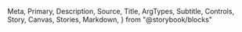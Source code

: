   Meta,
  Primary,
  Description,
  Source,
  Title,
  ArgTypes,
  Subtitle,
  Controls,
  Story,
  Canvas,
  Stories,
  Markdown,
} from "@storybook/blocks"

<Meta of={Label} />

<Title />

<Description of={Label} />

```tsx
import { Label } from "@einride/ui"
```

## Basic

<Description of={Label.Basic} />

<Canvas of={Label.Basic} />

<Controls of={Label.Basic} />
